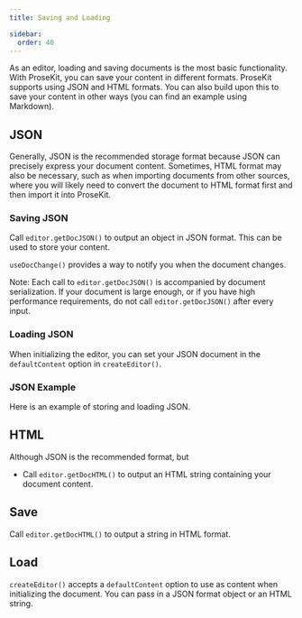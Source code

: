 ```yaml
---
title: Saving and Loading

sidebar:
  order: 40
---
```



As an editor, loading and saving documents is the most basic functionality. With ProseKit, you can save your content in different formats. ProseKit supports using JSON and HTML formats. You can also build upon this to save your content in other ways (you can find an example using Markdown).

## JSON

Generally, JSON is the recommended storage format because JSON can precisely express your document content. Sometimes, HTML format may also be necessary, such as when importing documents from other sources, where you will likely need to convert the document to HTML format first and then import it into ProseKit.

### Saving JSON

Call `editor.getDocJSON()` to output an object in JSON format. This can be used to store your content.

`useDocChange()` provides a way to notify you when the document changes.

Note: Each call to `editor.getDocJSON()` is accompanied by document serialization. If your document is large enough, or if you have high performance requirements, do not call `editor.getDocJSON()` after every input.

### Loading JSON

When initializing the editor, you can set your JSON document in the `defaultContent` option in `createEditor()`.

### JSON Example

Here is an example of storing and loading JSON.

<Demo story="save-json" />

## HTML

Although JSON is the recommended format, but

- Call `editor.getDocHTML()` to output an HTML string containing your document content.

## Save

Call `editor.getDocHTML()` to output a string in HTML format.

## Load

`createEditor()` accepts a `defaultContent` option to use as content when initializing the document. You can pass in a JSON format object or an HTML string.
